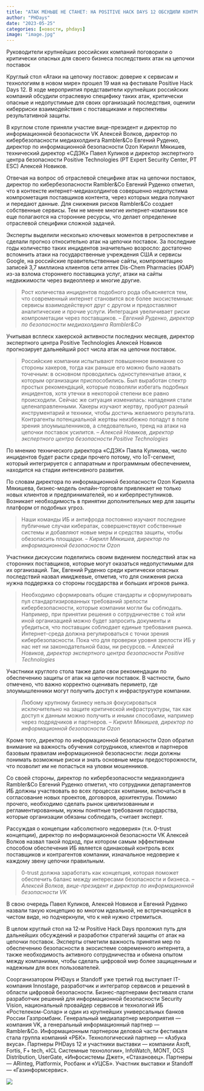 ```yaml
---
title: "АТАК МЕНЬШЕ НЕ СТАНЕТ: НА POSITIVE HACK DAYS 12 ОБСУДИЛИ КОНТРОЛЬ ЦЕПОЧЕК ПОСТАВОК"
author: "PHDays"
date: "2023-05-25"
categories: [новости, phdays]
image: "image.jpg"
---
```


Руководители крупнейших российских компаний поговорили о критически опасных для своего бизнеса последствиях атак на цепочки поставок

Круглый стол «Атаки на цепочку поставок: доверие к сервисам и технологиям в новом мире» прошел 19 мая на фестивале Positive Hack Days 12. В ходе мероприятия представители крупнейших российских компаний обсудили отраслевую специфику таких атак, критически опасные и недопустимые для своих организаций последствия, оценили киберриски взаимодействия с поставщиками и перспективы результативной защиты.

В круглом столе приняли участие вице-президент и директор по информационной безопасности VK Алексей Волков, директор по кибербезопасности медиахолдинга Rambler&Co Евгений Руденко, директор по информационной безопасности Ozon Кирилл Мякишев, технический директор «СДЭК» Павел Куликов и директор экспертного центра безопасности Positive Technologies (PT Expert Security Center, PT ESC) Алексей Новиков.

Отвечая на вопрос об отраслевой специфике атак на цепочки поставок, директор по кибербезопасности Rambler&Co Евгений Руденко отметил, что в контексте интернет-медиахолдингов совершенно недопустима компрометация поставщиков контента, через которых медиа получают и передают данные. Для снижения рисков Rambler&Co создает собственные сервисы. Тем не менее многие интернет-компании все еще полагаются на сторонние ресурсы, что делает определение отраслевой специфики сложной задачей.

Эксперты выделили несколько ключевых моментов в ретроспективе и сделали прогноз относительно атак на цепочки поставок. За последние годы количество таких инцидентов значительно возросло: достаточно вспомнить атаки на государственные учреждения США и сервисы Google, на российские правительственные сайты, компрометацию записей 3,7 миллиона клиентов сети аптек Dis-Chem Pharmacies (ЮАР) из-за взлома стороннего поставщика услуг, атаки на сайты недвижимости через видеоплеер и многие другие.


> Рост количества инцидентов подобного рода объясняется тем, что современный интернет становится все более экосистемным: сервисы взаимодействуют друг с другом и предоставляют аналитические и прочие услуги. Интеграция увеличивает риски компрометации через поставщиков.
> -- <cite> Евгений Руденко, директор по безопасности медиахолдинга Rambler&Co </cite>

Учитывая всплеск хакерской активности последних месяцев, директор экспертного центра Positive Technologies Алексей Новиков прогнозирует дальнейший рост числа атак на цепочки поставок.

>Российские компании испытывают повышенное внимание со стороны хакеров, тогда как раньше его можно было назвать точечным: в основном проводились одноступенчатые атаки, к которым организации приспособились. Был выработан спектр простых рекомендаций, которые позволяли избегать подобных инцидентов, хотя утечки в некоторой степени все равно происходили. Сейчас же ситуация изменилась: нападения стали целенаправленными. Хакеры изучают жертву, пробуют разный инструментарий и техники, чтобы достичь желаемого результата. Контрагенты потенциальной жертвы неизбежно попадут в поле зрения злоумышленников, а следовательно, тренд на атаки на цепочки поставок усилится.
> -- <cite> Алексей Новиков, директор экспертного центра безопасности Positive Technologies</cite>

По мнению технического директора «СДЭК» Павла Куликова, число инцидентов будет расти среди прочего потому, что IоT-сегмент, который интегрируется с аппаратным и программным обеспечением, находится на стадии интенсивного развития.

По словам директора по информационной безопасности Ozon Кирилла Мякишева, бизнес-модель онлайн-торговли привлекает не только новых клиентов и предпринимателей, но и киберпреступников. Возникает необходимость в принятии дополнительных мер для защиты платформ от подобных угроз.

> Наши команды ИБ и антифрода постоянно изучают последние публичные случаи кибератак, совершенствуют собственные системы и добавляют новые меры и средства защиты, чтобы обезопасить площадки.
> -- <cite> Кирилл Мякишев, директор по информационной безопасности Ozon

Участники дискуссии поделились своим видением последствий атак на сторонних поставщиков, которые могут оказаться недопустимыми для их организаций. Так, Евгений Руденко среди критически опасных последствий назвал имиджевые, отметив, что для снижения риска нужна поддержка со стороны государства и больших игроков рынка.

> Необходимо сформировать общие стандарты и сформулировать пул стандартизированных требований зрелости кибербезопасности, которые компании могли бы соблюдать. Например, при принятии решения о сотрудничестве с той или иной организацией можно будет запросить документы и убедиться, что поставщик соблюдает единые требования рынка. Интернет-среда должна регулироваться с точки зрения кибербезопасности. Пока что для проверки уровня зрелости ИБ у нас нет ни законодательной базы, ни ресурсов.
> -- <cite> Алексей Новиков, директор экспертного центра безопасности Positive Technologies</cite>

Участники круглого стола также дали свои рекомендации по обеспечению защиты от атак на цепочки поставок. В частности, было отмечено, что важно корректно оценивать периметр, где злоумышленники могут получить доступ к инфраструктуре компании.

> Любому крупному бизнесу нельзя фокусироваться исключительно на защите критической инфраструктуры, так как доступ к данным можно получить и иными способами, например через подрядчиков и партнеров.
> -- <cite> Кирилл Мякишев, директор по информационной безопасности Ozon

Кроме того, директор по информационной безопасности Ozon обратил внимание на важность обучения сотрудников, клиентов и партнеров базовым правилам информационной безопасности: люди должны понимать возможные риски и знать основные меры предосторожности, что позволит им не попасться на уловки мошенников.

Со своей стороны, директор по кибербезопасности медиахолдинга Rambler&Co Евгений Руденко отметил, что сотрудники департаментов ИБ должны участвовать во всех процессах компании, включаться в согласование новых проектов, договоров, архитектуры. Помимо прочего, необходимо сделать рынок цивилизованным и регламентированным, нужны понятные требования государства, которые организации обязаны соблюдать, считает эксперт.

Рассуждая о концепции «абсолютного недоверия» (т.н. 0-trust концепции), директор по информационной безопасности VK Алексей Волков назвал такой подход, при котором самым эффективным способом обеспечения ИБ является одинаковый контроль всех поставщиков и контрагентов компании, изначальное недоверие к каждому звену цепочки правильным.

> 0-trust должна заработать как концепция, которая поможет обеспечить баланс между интересами безопасности и бизнеса.
> -- <cite> Алексей Волков, вице-президент и директор по информационной безопасности VK

В свою очередь Павел Куликов, Алексей Новиков и Евгений Руденко назвали такую концепцию во многом идеальной, не встречающейся в чистом виде, но подчеркнули, что к ней нужно стремиться.

В целом круглый стол на 12-м Positive Hack Days проложил путь для дальнейших обсуждений и разработки стратегий защиты от атак на цепочки поставок. Эксперты отметили важность принятия мер по обеспечению безопасности в экосистеме современного интернета, а также необходимость активного сотрудничества и обмена опытом между компаниями, чтобы сделать цифровой мир более защищенным и надежным для всех пользователей.

Соорганизатором PHDays и Standoff уже третий год выступает IT-компания Innostage, разработчик и интегратор сервисов и решений в области цифровой безопасности. Бизнес-партнерами фестиваля стали разработчик решений для информационной безопасности Security Vision, национальный провайдер сервисов и технологий ИБ «Ростелеком-Солар» и один из крупнейших универсальных банков России Газпромбанк. Генеральный медиапартнер мероприятия — компания VK, а генеральный информационный партнер — Rambler&Co. Информационным партнером деловой части фестиваля стала группа компаний «РБК». Технологический партнер — «Азбука вкуса». Партнеры PHDays 12 и участники выставки — компании Axoft, Fortis, F+ tech, «ICL Cистемные технологии», InfoWatch, MONT, OCS Distribution, UserGate, «Инфосистемы Джет», «Стахановец». Партнеры — ARinteg, Platformix, Росбанк и «УЦСБ». Участник выставки и Standoff — «Газинформсервис».

![](pic.jpg)